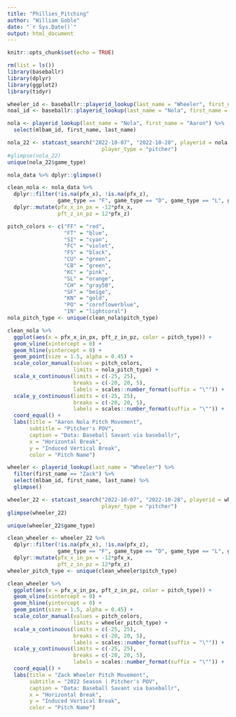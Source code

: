 ```yaml
---
title: "Phillies_Pitching"
author: "William Goble"
date: "`r Sys.Date()`"
output: html_document
---
```


```r
knitr::opts_chunk$set(echo = TRUE)
```

```r
rm(list = ls())
library(baseballr)
library(dplyr)
library(ggplot2)
library(tidyr)
```


```r
wheeler_id <- baseballr::playerid_lookup(last_name = "Wheeler", first_name = "Zack")
noal_id <- baseballr::playerid_lookup(last_name = "Nola", first_name = "Aaron")
```

```r
nola <- playerid_lookup(last_name = "Nola", first_name = "Aaron") %>% 
  select(mlbam_id, first_name, last_name)

nola_22 <- statcast_search("2022-10-07", "2022-10-28", playerid = nola[1, 1], 
                              player_type = "pitcher")
#glimpse(nola_22)
unique(nola_22$game_type)
```

```r
nola_data %>% dplyr::glimpse()
```

```r
clean_nola <- nola_data %>% 
  dplyr::filter(!is.na(pfx_x), !is.na(pfx_z),
                game_type == "F", game_type == "D", game_type == "L", game_type == "W") %>% 
  dplyr::mutate(pfx_x_in_px = -12*pfx_x,
                pft_z_in_pz = 12*pfx_z)
```

```r
pitch_colors <- c("FF" = "red",
                  "FT" = "blue",
                  "SI" = "cyan",
                  "FC" = "violet",
                  "FS" = "black",
                  "CU" = "green",
                  "CB" = "green",
                  "KC" = "pink",
                  "SL" = "orange",
                  "CH" = "gray50",
                  "SF" = "beige",
                  "KN" = "gold",
                  "PO" = "cornflowerblue",
                  "IN" = "lightcoral")
nola_pitch_type <- unique(clean_nola$pitch_type)
```

```r
clean_nola %>% 
  ggplot(aes(x = pfx_x_in_px, pft_z_in_pz, color = pitch_type)) + 
  geom_vline(xintercept = 0) + 
  geom_hline(yintercept = 0) + 
  geom_point(size = 1.5, alpha = 0.45) + 
  scale_color_manual(values = pitch_colors,
                     limits = nola_pitch_type) + 
  scale_x_continuous(limits = c(-25, 25),
                     breaks = c(-20, 20, 5),
                     labels = scales::number_format(suffix = "\"")) + 
  scale_y_continuous(limits = c(-25, 25),
                     breaks = c(-20, 20, 5),
                     labels = scales::number_format(suffix = "\"")) +
  coord_equal() + 
  labs(title = "Aaron Nola Pitch Movement",
       subtitle = "Pitcher's POV",
       caption = "Data: Baseball Savant via baseballr",
       x = "Horizontal Break",
       y = "Induced Vertical Break",
       color = "Pitch Name")
```

```r
wheeler <- playerid_lookup(last_name = "Wheeler") %>% 
  filter(first_name == "Zack") %>% 
  select(mlbam_id, first_name, last_name) %>% 
  glimpse()
```

```r
wheeler_22 <- statcast_search("2022-10-07", "2022-10-28", playerid = wheeler[1, 1], 
                              player_type = "pitcher")
glimpse(wheeler_22)
```

```r
unique(wheeler_22$game_type)

clean_wheeler <- wheeler_22 %>% 
  dplyr::filter(!is.na(pfx_x), !is.na(pfx_z),
                game_type == "F", game_type == "D", game_type == "L", game_type == "W") %>% 
  dplyr::mutate(pfx_x_in_px = -12*pfx_x,
                pft_z_in_pz = 12*pfx_z)
wheeler_pitch_type <- unique(clean_wheeler$pitch_type)
```

```r
clean_wheeler %>% 
  ggplot(aes(x = pfx_x_in_px, pft_z_in_pz, color = pitch_type)) + 
  geom_vline(xintercept = 0) + 
  geom_hline(yintercept = 0) + 
  geom_point(size = 1.5, alpha = 0.45) + 
  scale_color_manual(values = pitch_colors,
                     limits = wheeler_pitch_type) + 
  scale_x_continuous(limits = c(-25, 25),
                     breaks = c(-20, 20, 5),
                     labels = scales::number_format(suffix = "\"")) + 
  scale_y_continuous(limits = c(-25, 25),
                     breaks = c(-20, 20, 5),
                     labels = scales::number_format(suffix = "\"")) +
  coord_equal() + 
  labs(title = "Zack Wheeler Pitch Movement",
       subtitle = "2022 Season | Pitcher's POV",
       caption = "Data: Baseball Savant via baseballr",
       x = "Horizontal Break",
       y = "Induced Vertical Break",
       color = "Pitch Name")
```

